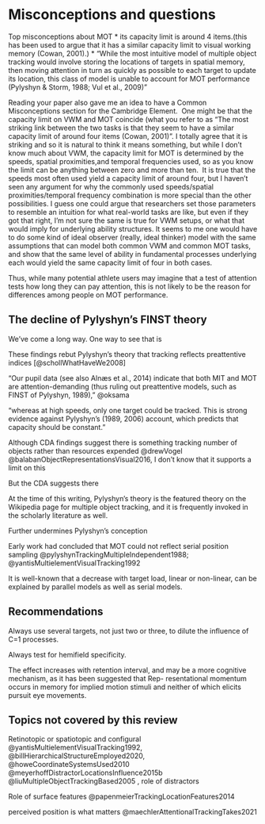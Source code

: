 # Misconceptions and questions

Top misconceptions about MOT
* its capacity limit is around 4 items.(this has been used to argue that it has a similar capacity limit to visual working memory (Cowan, 2001).)
* "While the most intuitive model of multiple object tracking would involve storing the locations of targets in spatial memory, then moving attention in turn as quickly as possible to each target to update its location, this class of model is unable to account for MOT performance (Pylyshyn & Storm, 1988; Vul et al., 2009)"

Reading your paper also gave me an idea to have a Common Misconceptions section for the Cambridge Element.  One might be that the capacity limit on VWM and MOT coincide (what you refer to as "The most striking link between the two tasks is that they seem to have a similar capacity limit of around four items (Cowan, 2001)". I totally agree that it is striking and so it is natural to think it means something, but while I don't know much about VWM, the capacity limit for MOT is determined by the speeds, spatial proximities,and temporal frequencies used, so as you know the limit can be anything between zero and more than ten.  It is true that the speeds most often used yield a capacity limit of around four, but I haven't seen any argument for why the commonly used speeds/spatial proximities/temporal frequency combination is more special than the other possibilities. I guess one could argue that researchers set those parameters to resemble an intuition for what real-world tasks are like, but even if they got that right, I'm not sure the same is true for VWM setups, or what that would imply for underlying ability structures. It seems to me one would have to do some kind of ideal observer (really, ideal thinker) model with the same assumptions that can model both common VWM and common MOT tasks, and show that the same level of ability in fundamental processes underlying each would yield the same capacity limit of four in both cases.

Thus, while many potential athlete users may imagine that a test of attention tests how long they can pay attention, this is not likely to be the reason for differences among people on MOT performance. 

## The decline of Pylyshyn's FINST theory

We've come a long way. One way to see that is

These findings rebut Pylyshyn's theory that tracking reflects preattentive indices [@schollWhatHaveWe2008]

"Our pupil data (see also Alnæs et al., 2014) indicate that both MIT and MOT are attention-demanding (thus ruling out preattentive models, such as FINST of Pylyshyn, 1989), " @oksama

"whereas at high speeds, only one target could be tracked. This is strong evidence against Pylyshyn’s (1989, 2006) account, which predicts that capacity should be constant."

Although CDA findings suggest there is something tracking number of objects rather than resources expended @drewVogel @balabanObjectRepresentationsVisual2016, I don't know that it supports a limit on this

But the CDA suggests there 

At the time of this writing, Pylyshyn's theory is the featured theory on the Wikipedia page for multiple object tracking, and it is frequently invoked in the scholarly literature as well.

Further undermines Pylyshyn's conception

Early work had concluded that MOT could not reflect serial position sampling @pylyshynTrackingMultipleIndependent1988; @yantisMultielementVisualTracking1992

It is well-known that a decrease with target load, linear or non-linear, can be explained by parallel models as well as serial models.

## Recommendations

Always use several targets, not just two or three, to dilute the influence of C=1 processes.

Always test for hemifield specificity.

The effect increases with retention interval, and may be a more cognitive mechanism, as it has been suggested that  Rep- resentational momentum occurs in memory for implied motion stimuli and  neither of which elicits pursuit eye movements.

## Topics not covered by this review

Retinotopic or spatiotopic and configural @yantisMultielementVisualTracking1992, @billHierarchicalStructureEmployed2020, @howeCoordinateSystemsUsed2010
@meyerhoffDistractorLocationsInfluence2015b @liuMultipleObjectTrackingBased2005
, role of distractors 


Role of surface features @papenmeierTrackingLocationFeatures2014

perceived position is what matters @maechlerAttentionalTrackingTakes2021
